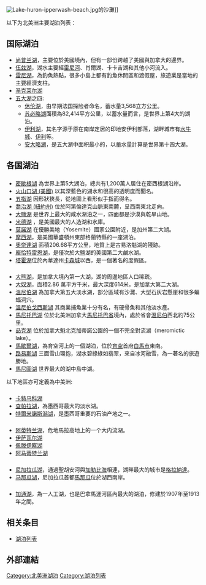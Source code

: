 [[Image:Lake-huron-ipperwash-beach.jpg|thumb]]的沙灘]] 

以下为北美洲主要湖泊列表：

==国际湖泊==
*[[尚普兰湖|尚普兰湖]]，主要位於美國境內，但有一部份跨越了美國與加拿大的邊界。
*[[伍兹湖|伍兹湖]]，湖水主要經[[雷尼河|雷尼河]]、肖爾湖、卡卡吉湖和其他小河流入。
*[[雷尼湖|雷尼湖]]，為釣魚熱點，很多小島上都有釣魚休閒區和渡假屋，旅遊業是當地的主要經濟支柱。
*[[圣克莱尔湖_(北美洲)|圣克莱尔湖]]
*[[五大湖|五大湖]]之四:
**[[休伦湖|休伦湖]]，由早期法国探险者命名，蓄水量3,568立方公里。
**[[苏必略湖|苏必略湖]]面積為82,414平方公里，以蓄水量而言，是世界上第4大的湖泊。
**[[伊利湖|伊利湖]]，其名字源于原在南岸定居的印地安伊利部落，湖畔城市有[[水牛城|水牛城]]、[[伊利_(賓夕法尼亞州)|伊利]]等。
**[[安大略湖|安大略湖]]，是五大湖中面积最小的，以蓄水量計算是世界第十四大湖。

==各国湖泊==
==={{USA}}===
{{main|美国湖泊列表}}
*[[密歇根湖|密歇根湖]] 為世界上第5大湖泊，總共有1,200萬人居住在密西根湖沿岸。
*[[火山口湖_(美國)|火山口湖 (美國)]] 以其深藍色的湖水和很高的透明度而聞名。
*[[五指湖|五指湖]] 因形狀狹長，從地圖上看形似手指而得名。
*[[喬治湖_(紐約州)|喬治湖 (紐約州)]] 位於阿第倫達克山脈東南麓，呈西南東北走向。
*[[大鹽湖|大鹽湖]] 是世界上最大的咸水湖泊之一，四面都是沙漠與乾旱山地。
*[[米德湖|米德湖]] ，是美國最大的人造湖和水庫。
*[[莫諾湖|莫諾湖]] 在優勝美地（Yosemite）國家公園附近，是加州第二大湖。
*[[摩西湖|摩西湖]]，是美國華盛頓州東部格蘭特縣的一座湖泊。
*[[奧奈達湖|奧奈達湖]] 面積206.68平方公里，地質上是古易洛魁湖的殘跡。
*[[龐恰特雷恩湖|龐恰特雷恩湖]]，是僅次於大鹽湖的美國第二大鹹水湖。
*[[塔霍湖|塔霍湖]]位於內華達州[[卡森城|卡森城]]以西，是一個著名的度假區。

==={{CAN}}===
{{main|加拿大湖泊列表}}
*[[大熊湖|大熊湖]]，是加拿大境內第一大湖，湖的周邊地區人口稀疏。
*[[大奴湖|大奴湖]]，面積2.86 萬平方千米，最大深度614米，是加拿大第二大湖。
*[[溫尼伯湖|溫尼伯湖]] 為加拿大第五大淡水湖，部分區域有沙灘、大型石灰岩懸崖和很多蝙蝠洞穴。
*[[溫尼伯戈西斯湖|溫尼伯戈西斯湖]] 其商業捕魚業十分有名，有硬骨魚和其他淡水產。
*[[馬尼托巴湖|馬尼托巴湖]] 位於北美洲加拿大[[馬尼托巴省|馬尼托巴省]]境內，處於省會[[溫尼伯|溫尼伯]]西北約75公里。
*[[品克湖|品克湖]] 位於加拿大魁北克加蒂諾公園的一個不完全對流湖（meromictic lake）。
*[[馬歇爾湖|馬歇爾湖]]，為育空河上的一個湖泊，位於[[育空|育空]]首府[[白馬市_(加拿大)|白馬市]]東南。
*[[路易斯湖|路易斯湖]] 三面雪山環抱，湖水碧綠綠如翡翠，來自冰河融雪，為一著名的旅遊勝地。
*[[馬尼圖湖|馬尼圖湖]] 世界最大的湖中島中湖。

以下地區亦可定義為中美洲:

==={{MEX}}===
*[[卡特马科湖|卡特马科湖]]
*[[查帕拉湖|查帕拉湖]]，為墨西哥最大的淡水湖。
*[[特爾米諾斯潟湖|特爾米諾斯潟湖]]，是墨西哥重要的石油产地之一。

==={{GUA}}===
*[[阿蒂特兰湖|阿蒂特兰湖]]，危地馬拉高地上的一个大内流湖。
*[[伊萨瓦尔湖|伊萨瓦尔湖]]
*[[佩滕伊察湖|佩滕伊察湖]]
*[[阿马蒂特兰湖|阿马蒂特兰湖]]

==={{NIC}}===
*[[尼加拉瓜湖|尼加拉瓜湖]]，通過聖胡安河與[[加勒比海|加勒比海]]相連，湖畔最大的城市是[[格拉纳达_(尼加拉瓜)|格拉納達]]。
*[[马那瓜湖|马那瓜湖]]，尼加拉瓜首都[[馬那瓜|馬那瓜]]位於湖西南岸。

==={{PAN}}===
*[[加通湖|加通湖]]，為一人工湖，也是巴拿馬運河區內最大的湖泊，修建於1907年至1913年之間。

==相关条目==
*[[湖泊列表|湖泊列表]]
== 外部連結 ==

[[Category:北美洲湖泊|Category:北美洲湖泊]]
[[Category:湖泊列表|Category:湖泊列表]]